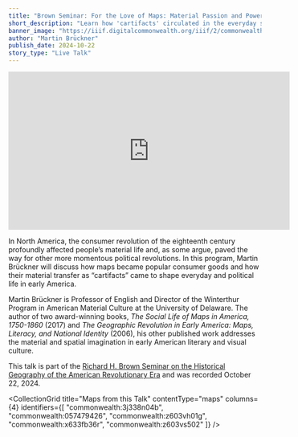 ```yaml
---
title: "Brown Seminar: For the Love of Maps: Material Passion and Power in Eighteenth-Century America"
short_description: "Learn how 'cartifacts' circulated in the everyday spaces of the Revolutionary War era"
banner_image: "https://iiif.digitalcommonwealth.org/iiif/2/commonwealth:6108vt689/2551,2059,2271,1452/pct:50/0/default.jpg"
author: "Martin Brückner"
publish_date: 2024-10-22
story_type: "Live Talk"
---
```


<iframe width="560" height="315" src="https://www.youtube.com/embed/S2Lv2Rf6nro?si=ufJG-FI3wL0MDcFC" title="YouTube video player" frameborder="0" allow="accelerometer; autoplay; clipboard-write; encrypted-media; gyroscope; picture-in-picture; web-share" referrerpolicy="strict-origin-when-cross-origin" allowfullscreen></iframe>

In North America, the consumer revolution of the eighteenth century profoundly affected people’s material life and, as some argue, paved the way for other more momentous political revolutions. In this program, Martin Brückner will discuss how maps became popular consumer goods and how their material transfer as “cartifacts” came to shape everyday and political life in early America.

Martin Brückner is Professor of English and Director of the Winterthur Program in American Material Culture at the University of Delaware. The author of two award-winning books, *The Social Life of Maps in America, 1750-1860* (2017) and *The Geographic Revolution in Early America: Maps, Literacy, and National Identity* (2006), his other published work addresses the material and spatial imagination in early American literary and visual culture.

This talk is part of the [Richard H. Brown Seminar on the Historical Geography of the American Revolutionary Era](https://www.leventhalmap.org/tags/richard-h.-brown-seminar/) and was recorded October 22, 2024.

<CollectionGrid
    title="Maps from this Talk"
    contentType="maps"
    columns={4}
    identifiers={[
        "commonwealth:3j338n04b",
        "commonwealth:057479426",
        "commonwealth:z603vh01g",
        "commonwealth:x633fb36r",
        "commonwealth:z603vs502"
    ]}
/>